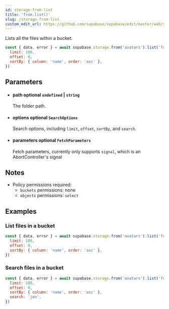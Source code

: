```yaml
---
id: storage-from-list
title: 'from.list()'
slug: /storage-from-list
custom_edit_url: https://github.com/supabase/supabase/edit/master/web/spec/supabase_js_v2_ref.yml
---
```



Lists all the files within a bucket.

```js
const { data, error } = await supabase.storage.from('avatars').list('folder', {
  limit: 100,
  offset: 0,
  sortBy: { column: 'name', order: 'asc' },
})
```

## Parameters

<ul className="method-list-group">
  
<li className="method-list-item">
  <h4 className="method-list-item-label">
    <span className="method-list-item-label-name">
      path
    </span>
    <span className="method-list-item-label-badge false">
      optional
    </span>
    <span className="method-list-item-validation">
      <code>undefined</code> | <code>string</code>
    </span>
  </h4>
  <div class="method-list-item-description">

The folder path.

  </div>
  
</li>

<li className="method-list-item">
  <h4 className="method-list-item-label">
    <span className="method-list-item-label-name">
      options
    </span>
    <span className="method-list-item-label-badge false">
      optional
    </span>
    <span className="method-list-item-validation">
      <code>SearchOptions</code>
    </span>
  </h4>
  <div class="method-list-item-description">

Search options, including `limit`, `offset`, `sortBy`, and `search`.

  </div>
  
</li>

<li className="method-list-item">
  <h4 className="method-list-item-label">
    <span className="method-list-item-label-name">
      parameters
    </span>
    <span className="method-list-item-label-badge false">
      optional
    </span>
    <span className="method-list-item-validation">
      <code>FetchParameters</code>
    </span>
  </h4>
  <div class="method-list-item-description">

Fetch parameters, currently only supports `signal`, which is an AbortController's signal

  </div>
  
</li>

</ul>

## Notes

- Policy permissions required:
  - `buckets` permissions: none
  - `objects` permissions: `select`

## Examples

### List files in a bucket

```js
const { data, error } = await supabase.storage.from('avatars').list('folder', {
  limit: 100,
  offset: 0,
  sortBy: { column: 'name', order: 'asc' },
})
```

### Search files in a bucket

```js
const { data, error } = await supabase.storage.from('avatars').list('folder', {
  limit: 100,
  offset: 0,
  sortBy: { column: 'name', order: 'asc' },
  search: 'jon',
})
```
